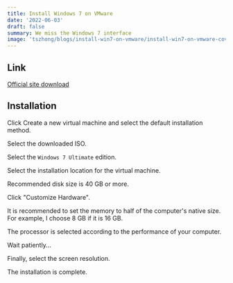 ```yaml
---
title: Install Windows 7 on VMware
date: '2022-06-03'
draft: false
summary: We miss the Windows 7 interface
image: 'tszhong/blogs/install-win7-on-vmware/install-win7-on-vmware-cover.en_nmjsnt'
---
```


<YouTubeEmbed poster="maxresdefault" title="Install Windows 7 on VMware" id="puZDIh0XhuE" />

## Link

[Official site download](https://download.microsoft.com/download/5/1/9/5195A765-3A41-4A72-87D8-200D897CBE21/7601.24214.180801-1700.win7sp1_ldr_escrow_CLIENT_ULTIMATE_x64FRE_en-us.iso)

## Installation

Click Create a new virtual machine and select the default installation method.

<CloudinaryImg
  mdx
  alt="Install Windows 7 on VMware"
  publicId="tszhong/blogs/install-win7-on-vmware/install-win7-on-vmware-1_k8vifr"
  width={1280}
  height={720}
/>

Select the downloaded ISO.

<CloudinaryImg
  mdx
  alt="Install Windows 7 on VMware"
  publicId="tszhong/blogs/install-win7-on-vmware/install-win7-on-vmware-2_d3qs01"
  width={1280}
  height={720}
/>

Select the `Windows 7 Ultimate` edition.

<CloudinaryImg
  mdx
  alt="Install Windows 7 on VMware"
  publicId="tszhong/blogs/install-win7-on-vmware/install-win7-on-vmware-3_ynfoco"
  width={1280}
  height={720}
/>

Select the installation location for the virtual machine.

<CloudinaryImg
  mdx
  alt="Install Windows 7 on VMware"
  publicId="tszhong/blogs/install-win7-on-vmware/install-win7-on-vmware-4_rmlppq"
  width={1280}
  height={720}
/>

Recommended disk size is 40 GB or more.

<CloudinaryImg
  mdx
  alt="Install Windows 7 on VMware"
  publicId="tszhong/blogs/install-win7-on-vmware/install-win7-on-vmware-5_alnlce"
  width={1280}
  height={720}
/>

Click "Customize Hardware".

<CloudinaryImg
  mdx
  alt="Install Windows 7 on VMware"
  publicId="tszhong/blogs/install-win7-on-vmware/install-win7-on-vmware-6_e4se5n"
  width={1280}
  height={720}
/>

It is recommended to set the memory to half of the computer's native size. For example, I choose 8 GB if it is 16 GB.

<CloudinaryImg
  mdx
  alt="Install Windows 7 on VMware"
  publicId="tszhong/blogs/install-win7-on-vmware/install-win7-on-vmware-7_qb01bs"
  width={1280}
  height={720}
/>

The processor is selected according to the performance of your computer.

<CloudinaryImg
  mdx
  alt="Install Windows 7 on VMware"
  publicId="tszhong/blogs/install-win7-on-vmware/install-win7-on-vmware-8_ruupnd"
  width={1280}
  height={720}
/>

Wait patiently...

<CloudinaryImg
  mdx
  alt="Install Windows 7 on VMware"
  publicId="tszhong/blogs/install-win7-on-vmware/install-win7-on-vmware-9_amihcg"
  width={1280}
  height={720}
/>

<CloudinaryImg
  mdx
  alt="Install Windows 7 on VMware"
  publicId="tszhong/blogs/install-win7-on-vmware/install-win7-on-vmware-10_ae2p2e"
  width={1280}
  height={720}
/>

Finally, select the screen resolution.

<CloudinaryImg
  mdx
  alt="Install Windows 7 on VMware"
  publicId="tszhong/blogs/install-win7-on-vmware/install-win7-on-vmware-11_skmlfq"
  width={1280}
  height={720}
/>

<CloudinaryImg
  mdx
  alt="Install Windows 7 on VMware"
  publicId="tszhong/blogs/install-win7-on-vmware/install-win7-on-vmware-12_j0mtot"
  width={1280}
  height={720}
/>

The installation is complete.
